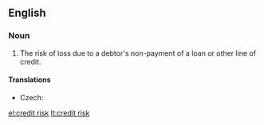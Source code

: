 ==English==
{{wikipedia}}

===Noun===
{{en-noun|head=[[credit]] [[risk]]}}

# {{lb|en|finance}} The risk of loss due to a debtor's non-payment of a loan or other line of credit.

====Translations====
{{trans-top|type of risk}}
* Czech: {{t|cs|kreditní riziko|n}}
{{trans-mid}}
{{trans-bottom}}

[[el:credit risk]]
[[lt:credit risk]]